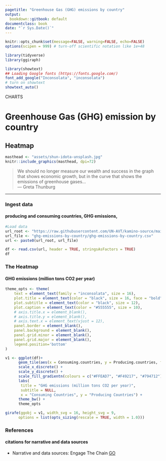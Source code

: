 ```yaml
---
pagetitle: "Greenhouse Gas (GHG) emissions by country"
output:
  bookdown::gitbook: default
documentclass: book
date: "`r Sys.Date()`"
---
```


```r

knitr::opts_chunk$set(message=FALSE, warning=FALSE, echo=FALSE)
options(scipen = 999) # turn-off scientific notation like 1e+48

library(tidyverse)
library(ggiraph)

library(showtext)
## Loading Google fonts (https://fonts.google.com/)
font_add_google("Inconsolata", "inconsolata")
# turn on showtext
showtext_auto()

```


<div class="activity">
CHARTS
</div>

# Greenhouse Gas (GHG) emission by country
## Heatmap


```r

masthead <- "assets/shun-idota-unsplash.jpg"
knitr::include_graphics(masthead, dpi=72)

```

> We should no longer measure our wealth and success in the graph that shows economic growth,
  but in the curve that shows the emissions of greenhouse gases...\
--- Greta Thunburg\

***

### Ingest data 
#### producing and consuming countries, GHG emissions, 

```r

#Load data
url_root <- "https://raw.githubusercontent.com/UN-AVT/kamino-source/main/sources/0-shared/data/"
url_file <- "ghg-emissions-by-country/ghg-emissions-by-country.csv"
url <- paste0(url_root, url_file)

df <- read.csv(url, header = TRUE, stringsAsFactors = TRUE)
df


```


### The Heatmap
#### GHG emissions (million tons CO2 per year)

```r

theme_opts <- theme(
    text = element_text(family = "inconsolata", size = 16), 
    plot.title = element_text(color = "black", size = 16, face = "bold"),
    plot.subtitle = element_text(color = "black", size = 12),
    plot.caption = element_text(color = "#555555", size = 10),
    # axis.title.x = element_blank(),
    # axis.title.y = element_blank(),
    # axis.text.x = element_text(vjust = 12),
    panel.border = element_blank(),
    panel.background = element_blank(),
    panel.grid.minor = element_blank(),
    panel.grid.major = element_blank(),
    legend.position='bottom'
)

v1 <- ggplot(df)+
      geom_tile(aes(x = Consuming.countries, y = Producing.countries, fill = GHG.emissions), color = "white", size = 1) +
      scale_x_discrete() +
      scale_y_discrete() +
      scale_fill_gradientn(colours = c("#FFEAD7", "#F49217", "#794712")) +
      labs( 
       title = "GHG emissions (million tons CO2 per year)",
       subtitle = NULL,
       x = "Consuming Countries", y = "Producing Countries") +
      theme_bw() +
      theme_opts

girafe(ggobj = v1, width_svg = 16, height_svg = 9,
      options = list(opts_sizing(rescale = TRUE, width = 1.0)))


```

### References
#### citations for narrative and data sources

* Narrative and data sources: Engage The Chain [GO](https://engagethechain.org/investor-guide-deforestation-and-climate-change){target="_blank"}
